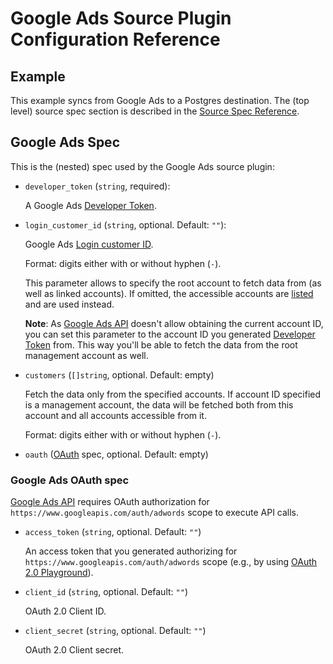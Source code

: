 # Google Ads Source Plugin Configuration Reference

## Example

This example syncs from Google Ads to a Postgres destination.
The (top level) source spec section is described in the [Source Spec Reference](/docs/reference/source-spec).


<Configuration/>

## Google Ads Spec

This is the (nested) spec used by the Google Ads source plugin:

- `developer_token` (`string`, required):

  A Google Ads [Developer Token](https://developers.google.com/google-ads/api/docs/first-call/dev-token).

- `login_customer_id` (`string`, optional. Default: `""`):

  Google Ads [Login customer ID](https://developers.google.com/google-ads/api/docs/migration/login-customer-id).

  Format: digits either with or without hyphen (`-`).

  This parameter allows to specify the root account to fetch data from (as well as linked accounts).
  If omitted, the accessible accounts are
  [listed](https://developers.google.com/google-ads/api/docs/account-management/listing-accounts)
  and are used instead.

  **Note**: As [Google Ads API](https://developers.google.com/google-ads/api/)
  doesn't allow obtaining the current account ID, you can set this parameter to the account ID you generated
  [Developer Token](https://developers.google.com/google-ads/api/docs/first-call/dev-token) from.
  This way you'll be able to fetch the data from the root management account as well.

- `customers` (`[]string`, optional. Default: empty)

  Fetch the data only from the specified accounts.
  If account ID specified is a management account, the data will be fetched both from this account and all accounts accessible from it.

  Format: digits either with or without hyphen (`-`).

- `oauth` ([OAuth](#google-ads-oauth-spec) spec, optional. Default: empty)


### Google Ads OAuth spec

[Google Ads API](https://developers.google.com/google-ads/api/)
requires OAuth authorization for `https://www.googleapis.com/auth/adwords` scope to execute API calls.

- `access_token` (`string`, optional. Default: `""`)

  An access token that you generated authorizing for `https://www.googleapis.com/auth/adwords` scope
  (e.g., by using [OAuth 2.0 Playground](https://developers.google.com/oauthplayground/)).

- `client_id` (`string`, optional. Default: `""`)

  OAuth 2.0 Client ID.

- `client_secret` (`string`, optional. Default: `""`)

  OAuth 2.0 Client secret.
